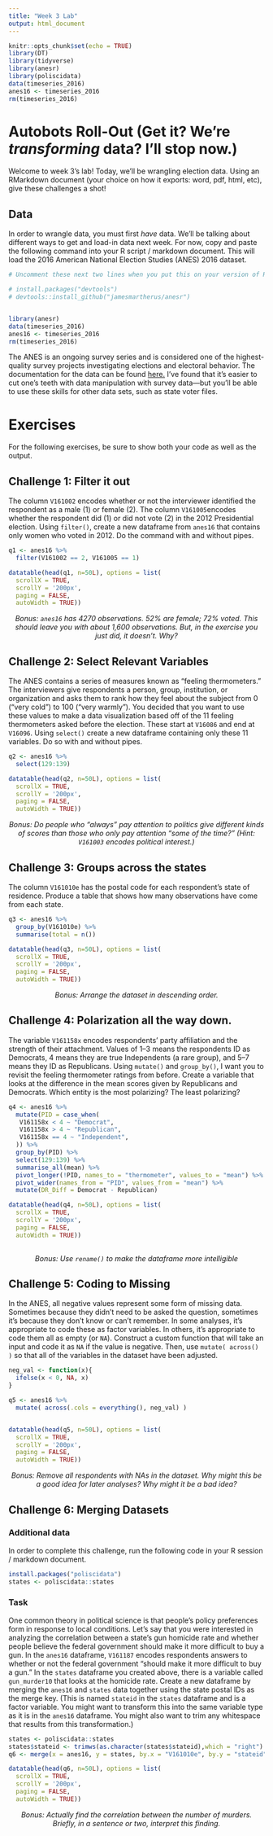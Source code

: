 ```yaml
---
title: "Week 3 Lab"
output: html_document
---
```


```r
knitr::opts_chunk$set(echo = TRUE)
library(DT)
library(tidyverse)
library(anesr)
library(poliscidata)
data(timeseries_2016)
anes16 <- timeseries_2016
rm(timeseries_2016)
```

# Autobots Roll-Out (Get it? We're *transforming* data? I'll stop now.)
Welcome to week 3's lab! Today, we'll be wrangling election data. Using an RMarkdown document (your choice on how it exports: word, pdf, html, etc), give these challenges a shot!


## Data
In order to wrangle data, you must first *have* data. We'll be talking about different ways to get and load-in data next week. For now, copy and paste the following command into your R script / markdown document. This will load the 2016 American National Election Studies (ANES) 2016 dataset. 

```r
# Uncomment these next two lines when you put this on your version of RStudio:

# install.packages("devtools")
# devtools::install_github("jamesmartherus/anesr")


library(anesr)
data(timeseries_2016)
anes16 <- timeseries_2016
rm(timeseries_2016)
```

The ANES is an ongoing survey series and is considered one of the highest-quality survey projects investigating elections and electoral behavior. The documentation for the data can be found [here.](https://electionstudies.org/wp-content/uploads/2018/12/anes_timeseries_2016_userguidecodebook.pdf) I've found that it's easier to cut one's teeth with data manipulation with survey data---but you'll be able to use these skills for other data sets, such as state voter files.


# Exercises

For the following exercises, be sure to show both your code as well as the output.

## Challenge 1: Filter it out

The column `V161002` encodes whether or not the interviewer identified the respondent as a male (1) or female (2). The column `V161005`encodes whether the respondent did (1) or did not vote (2) in the 2012 Presidential election. Using `filter()`, create a new dataframe from `anes16` that contains only women who voted in 2012. Do the command with and without pipes.
```r
q1 <- anes16 %>%
  filter(V161002 == 2, V161005 == 1)

datatable(head(q1, n=50L), options = list(
  scrollX = TRUE,
  scrollY = '200px',
  paging = FALSE,
  autoWidth = TRUE))
```

<center>
*Bonus: `anes16` has 4270 observations. 52% are female; 72% voted. This should leave you with about 1,600 observations. But, in the exercise you just did, it doesn't. Why?*
</center>


## Challenge 2: Select Relevant Variables

The ANES contains a series of measures known as "feeling thermometers." The interviewers give respondents a person, group, institution, or organization and asks them to rank how they feel about the subject from 0 ("very cold") to 100 ("very warmly"). You decided that you want to use these values to make a data visualization based off of the 11 feeling thermometers asked before the election. These start at `V16086` and end at `V16096`. Using `select()` create a new dataframe containing only these 11 variables. Do so with and without pipes.

```r
q2 <- anes16 %>% 
  select(129:139)

datatable(head(q2, n=50L), options = list(
  scrollX = TRUE,
  scrollY = '200px',
  paging = FALSE,
  autoWidth = TRUE))

```

<center>
*Bonus: Do people who "always" pay attention to politics give different kinds of scores than those who only pay attention "some of the time?" (Hint: `V161003` encodes political interest.)*
</center>

## Challenge 3: Groups across the states

The column `V161010e` has the postal code for each respondent's state of residence. Produce a table that shows how many observations have come from each state.

```r
q3 <- anes16 %>%
  group_by(V161010e) %>%
  summarise(total = n())

datatable(head(q3, n=50L), options = list(
  scrollX = TRUE,
  scrollY = '200px',
  paging = FALSE,
  autoWidth = TRUE))
```

<center>
*Bonus: Arrange the dataset in descending order.*
</center>


## Challenge 4: Polarization all the way down.

The variable `V161158x` encodes respondents' party affiliation and the strength of their attachment. Values of 1--3 means the respondents ID as Democrats, 4 means they are true Independents (a rare group), and 5--7 means they ID as Republicans. Using `mutate()` and `group_by()`, I want you to revisit the feeling thermometer ratings from before. Create a variable that looks at the difference in the mean scores given by Republicans and Democrats. Which entity is the most polarizing? The least polarizing?

```r
q4 <- anes16 %>%
  mutate(PID = case_when(
   V161158x < 4 ~ "Democrat",
   V161158x > 4 ~ "Republican",
   V161158x == 4 ~ "Independent",
  )) %>%
  group_by(PID) %>%
  select(129:139) %>%
  summarise_all(mean) %>%
  pivot_longer(!PID, names_to = "thermometer", values_to = "mean") %>%
  pivot_wider(names_from = "PID", values_from = "mean") %>%
  mutate(DR_Diff = Democrat - Republican)

datatable(head(q4, n=50L), options = list(
  scrollX = TRUE,
  scrollY = '200px',
  paging = FALSE,
  autoWidth = TRUE))
  
```

<center>
*Bonus: Use `rename()` to make the dataframe more intelligible*
</center>

## Challenge 5: Coding to Missing

In the ANES, all negative values represent some form of missing data. Sometimes because they didn't need to be asked the question, sometimes it's because they don't know or can't remember. In some analyses, it's appropriate to code these as factor variables. In others, it's appropriate to code them all as empty (or `NA`). Construct a custom function that will take an input and code it as `NA` if the value is negative. Then, use `mutate( across() )` so that all of the variables in the dataset have been adjusted. 

```r
neg_val <- function(x){
  ifelse(x < 0, NA, x)
}

q5 <- anes16 %>%
  mutate( across(.cols = everything(), neg_val) )


datatable(head(q5, n=50L), options = list(
  scrollX = TRUE,
  scrollY = '200px',
  paging = FALSE,
  autoWidth = TRUE))

```

<center>
*Bonus: Remove all respondents with NAs in the dataset. Why might this be a good idea for later analyses? Why might it be a bad idea?*
</center>


## Challenge 6: Merging Datasets

### Additional data

In order to complete this challenge, run the following code in your R session / markdown document.

```r
install.packages("poliscidata")
states <- poliscidata::states
```

### Task

One common theory in political science is that people's policy preferences form in response to local conditions. Let's say that you were interested in analyzing the correlation between a state's gun homicide rate and whether people believe the federal government should make it more difficult to buy a gun. In the `anes16` dataframe, `V161187` encodes respondents answers to whether or not the federal government "should make it more difficult to buy a gun." In the `states` dataframe you created above, there is a variable called `gun_murder10` that looks at the homicide rate. Create a new dataframe by merging the `anes16` and `states` data together using the state postal IDs as the merge key. (This is named `stateid`  in the `states` dataframe and is a factor variable. You might want to transform this into the same variable type as it is in the `anes16` dataframe. You might also want to trim any whitespace that results from this transformation.)

```r
states <- poliscidata::states
states$stateid <- trimws(as.character(states$stateid),which = "right")
q6 <- merge(x = anes16, y = states, by.x = "V161010e", by.y = "stateid")

datatable(head(q6, n=50L), options = list(
  scrollX = TRUE,
  scrollY = '200px',
  paging = FALSE,
  autoWidth = TRUE))
```


<center>
*Bonus: Actually find the correlation between the number of murders. Briefly, in a sentence or two, interpret this finding.*
</center>

